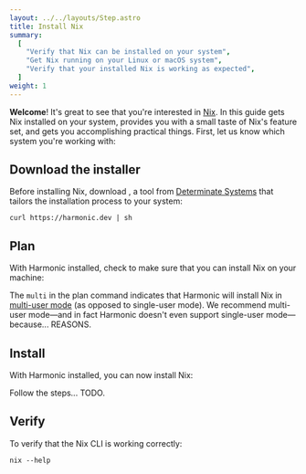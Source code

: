 ```yaml
---
layout: ../../layouts/Step.astro
title: Install Nix
summary:
  [
    "Verify that Nix can be installed on your system",
    "Get Nix running on your Linux or macOS system",
    "Verify that your installed Nix is working as expected",
  ]
weight: 1
---
```



**Welcome**! It's great to see that you're interested in [Nix]. In this guide gets Nix installed on
your system, provides you with a small taste of Nix's feature set, and gets you accomplishing
practical things. First, let us know which system you're working with:

<Systems client:only />

## Download the installer

Before installing Nix, download <Snippet id="harmonic" show="Harmonic" client:only="react" />,
a tool from [Determinate Systems][detsys] that tailors the installation process to your system:

```shell
curl https://harmonic.dev | sh
```

## Plan

With Harmonic installed, check to make sure that you can install Nix on your machine:

<Harmonic command="plan install" client:visible />

The `multi` in the plan command indicates that Harmonic will install Nix in [multi-user
mode][multi] (as opposed to single-user mode). We recommend multi-user mode&mdash;and in fact
Harmonic doesn't even support single-user mode&mdash;because... REASONS.

## Install

With Harmonic installed, you can now install Nix:

<Harmonic command="install" client:visible />

Follow the steps... TODO.

## Verify

To verify that the Nix CLI is working correctly:

```shell
nix --help
```

[detsys]: https://determinate.systems
[multi]: https://nixos.org/manual/nix/stable/installation/multi-user.html
[nix]: https://nixos.org
